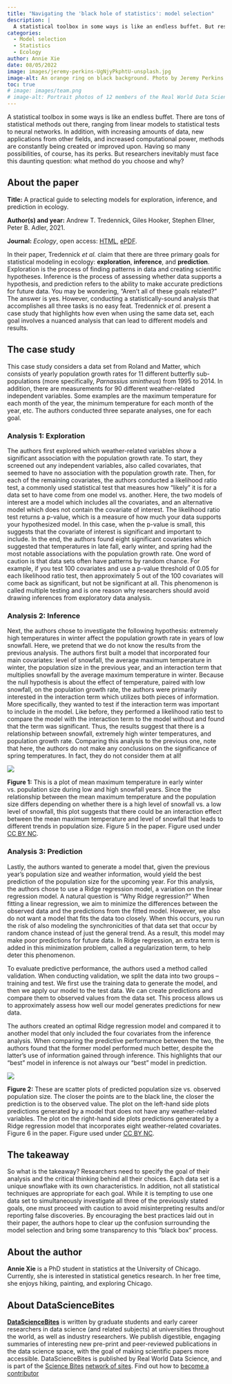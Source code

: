 ```yaml
---
title: "Navigating the 'black hole of statistics': model selection"
description: |
  A statistical toolbox in some ways is like an endless buffet. But researchers inevitably must face this daunting question: what method do you choose and why? Annie Xie summarises a new paper that seeks to address this issue.
categories:
  - Model selection
  - Statistics
  - Ecology
author: Annie Xie
date: 08/05/2022
image: images/jeremy-perkins-UgNjyPkphtU-unsplash.jpg
image-alt: An orange ring on black background. Photo by Jeremy Perkins on Unsplash.
toc: true
# image: images/team.png
# image-alt: Portrait photos of 12 members of the Real World Data Science Editorial team
---
```


A statistical toolbox in some ways is like an endless buffet. There are tons of statistical methods out there, ranging from linear models to statistical tests to neural networks. In addition, with increasing amounts of data, new applications from other fields, and increased computational power, methods are constantly being created or improved upon. Having so many possibilities, of course, has its perks. But researchers inevitably must face this daunting question: what method do you choose and why?

:::{.callout-note collapse="false"}
## About the paper 

**Title:** A practical guide to selecting models for exploration, inference, and prediction in ecology.

**Author(s) and year:** Andrew T. Tredennick, Giles Hooker, Stephen Ellner, Peter B. Adler, 2021.

**Journal:** *Ecology*, open access: [HTML](https://esajournals.onlinelibrary.wiley.com/doi/10.1002/ecy.3336), [ePDF](https://esajournals.onlinelibrary.wiley.com/doi/epdf/10.1002/ecy.3336). 
:::

In their paper, Tredennick *et al.* claim that there are three primary goals for statistical modeling in ecology: **exploration**, **inference**, and **prediction**. Exploration is the process of finding patterns in data and creating scientific hypotheses. Inference is the process of assessing whether data supports a hypothesis, and prediction refers to the ability to make accurate predictions for future data. You may be wondering, “Aren’t all of these goals related?” The answer is yes. However, conducting a statistically-sound analysis that accomplishes all three tasks is no easy feat. Tredennick *et al.* present a case study that highlights how even when using the same data set, each goal involves a nuanced analysis that can lead to different models and results.

## The case study

This case study considers a data set from Roland and Matter, which consists of yearly population growth rates for 11 different butterfly sub-populations (more specifically, *Parnassius smintheus*) from 1995 to 2014. In addition, there are measurements for 90 different weather-related independent variables. Some examples are the maximum temperature for each month of the year, the minimum temperature for each month of the year, etc. The authors conducted three separate analyses, one for each goal.

### Analysis 1: Exploration

The authors first explored which weather-related variables show a significant association with the population growth rate. To start, they screened out any independent variables, also called covariates, that seemed to have no association with the population growth rate. Then, for each of the remaining covariates, the authors conducted a likelihood ratio test, a commonly used statistical test that measures how “likely” it is for a data set to have come from one model vs. another. Here, the two models of interest are a model which includes all the covariates, and an alternative model which does not contain the covariate of interest. The likelihood ratio test returns a p-value, which is a measure of how much your data supports your hypothesized model. In this case, when the p-value is small, this suggests that the covariate of interest is significant and important to include. In the end, the authors found eight significant covariates which suggested that temperatures in late fall, early winter, and spring had the most notable associations with the population growth rate. One word of caution is that data sets often have patterns by random chance. For example, if you test 100 covariates and use a p-value threshold of 0.05 for each likelihood ratio test, then approximately 5 out of the 100 covariates will come back as significant, but not be significant at all. This phenomenon is called multiple testing and is one reason why researchers should avoid drawing inferences from exploratory data analysis.

### Analysis 2: Inference

Next, the authors chose to investigate the following hypothesis: extremely high temperatures in winter affect the population growth rate in years of low snowfall. Here, we pretend that we do not know the results from the previous analysis. The authors first built a model that incorporated four main covariates: level of snowfall, the average maximum temperature in winter, the population size in the previous year, and an interaction term that multiplies snowfall by the average maximum temperature in winter. Because the null hypothesis is about the effect of temperature, paired with low snowfall, on the population growth rate, the authors were primarily interested in the interaction term which utilizes both pieces of information. More specifically, they wanted to test if the interaction term was important to include in the model. Like before, they performed a likelihood ratio test to compare the model with the interaction term to the model without and found that the term was significant. Thus, the results suggest that there is a relationship between snowfall, extremely high winter temperatures, and population growth rate. Comparing this analysis to the previous one, note that here, the authors do not make any conclusions on the significance of spring temperatures. In fact, they do not consider them at all!

::: {.column-body}
![](images/fig1.png)
:::
::: {.column-margin}
**Figure 1:** This is a plot of mean maximum temperature in early winter vs. population size during low and high snowfall years. Since the relationship between the mean maximum temperature and the population size differs depending on whether there is a high level of snowfall vs. a low level of snowfall, this plot suggests that there could be an interaction effect between the mean maximum temperature and level of snowfall that leads to different trends in population size. Figure 5 in the paper. Figure used under [CC BY NC](https://creativecommons.org/licenses/by-nc/4.0/).
:::

### Analysis 3: Prediction

Lastly, the authors wanted to generate a model that, given the previous year’s population size and weather information, would yield the best prediction of the population size for the upcoming year. For this analysis, the authors chose to use a Ridge regression model, a variation on the linear regression model. A natural question is “Why Ridge regression?” When fitting a linear regression, we aim to minimize the differences between the observed data and the predictions from the fitted model. However, we also do not want a model that fits the data too closely. When this occurs, you run the risk of also modeling the synchronicities of that data set that occur by random chance instead of just the general trend. As a result, this model may make poor predictions for future data. In Ridge regression, an extra term is added in this minimization problem, called a regularization term, to help deter this phenomenon.

To evaluate predictive performance, the authors used a method called validation. When conducting validation, we split the data into two groups – training and test. We first use the training data to generate the model, and then we apply our model to the test data. We can create predictions and compare them to observed values from the data set. This process allows us to approximately assess how well our model generates predictions for new data. 

The authors created an optimal Ridge regression model and compared it to another model that only included the four covariates from the inference analysis. When comparing the predictive performance between the two, the authors found that the former model performed much better, despite the latter’s use of information gained through inference. This highlights that our “best” model in inference is not always our “best” model in prediction. 

::: {.column-screen-inset-left}
![](images/fig2.png)
:::
::: {.column-margin}
**Figure 2:** These are scatter plots of predicted population size vs. observed population size. The closer the points are to the black line, the closer the prediction is to the observed value. The plot on the left-hand side plots predictions generated by a model that does not have any weather-related variables. The plot on the right-hand side plots predictions generated by a Ridge regression model that incorporates eight weather-related covariates. Figure 6 in the paper. Figure used under [CC BY NC](https://creativecommons.org/licenses/by-nc/4.0/).
:::

## The takeaway

So what is the takeaway? Researchers need to specify the goal of their analysis and the critical thinking behind all their choices. Each data set is a unique snowflake with its own characteristics. In addition, not all statistical techniques are appropriate for each goal. While it is tempting to use one data set to simultaneously investigate all three of the previously stated goals, one must proceed with caution to avoid misinterpreting results and/or reporting false discoveries. By encouraging the best practices laid out in their paper, the authors hope to clear up the confusion surrounding the model selection and bring some transparency to this “black box” process.

## About the author
**Annie Xie** is a PhD student in statistics at the University of Chicago. Currently, she is interested in statistical genetics research. In her free time, she enjoys hiking, painting, and exploring Chicago.

## About DataScienceBites
[**DataScienceBites**](/news-and-views/datasciencebites/index.qmd) is written by graduate students and early career researchers in data science (and related subjects) at universities throughout the world, as well as industry researchers. We publish digestible, engaging summaries of interesting new pre-print and peer-reviewed publications in the data science space, with the goal of making scientific papers more accessible. DataScienceBites is published by Real World Data Science, and is part of the [Science Bites](https://sciencebites.org/) [network of sites](https://sciencebites.org/sciencebites-sites-galaxy/). Find out how to [become a contributor](/contributor-docs/call-for-contributions.qmd)
